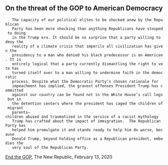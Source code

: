 == On the threat of the GOP to American Democracy ==

    The capacity of our political elites to be shocked anew by the Republican
    Party has been more shocking than anything Republicans have stooped to doing
    in the Trump era. It should be no surprise that a party willing to deny the
    reality of a climate crisis that imperils all civilization has given the
    presidency to a man who denied his black predecessor is an American. It is
    entirely logical that a party currently dismantling the right to vote has
    turned itself over to a man willing to undermine faith in the democratic
    process. Despite what the Democratic Party’s chosen rationale for
    impeachment has implied, the gravest offenses President Trump has committed
    against our country can be found not in the White House’s call logs but in
    the detention centers where the president has caged the children of migrant
    parents—children abused and traumatized in the service of a racist mythology
    Trump has crafted about the impact of immigration.  The Republican Party has
    helped him promulgate it and stands ready to help him do worse, because
    Donald Trump, beyond holding office as a Republican president, embodies the
    very soul of the Republican Party.

[[https://newrepublic.com/article/156411/end-gop|End the GOP]], The New Republic, February 13, 2020
